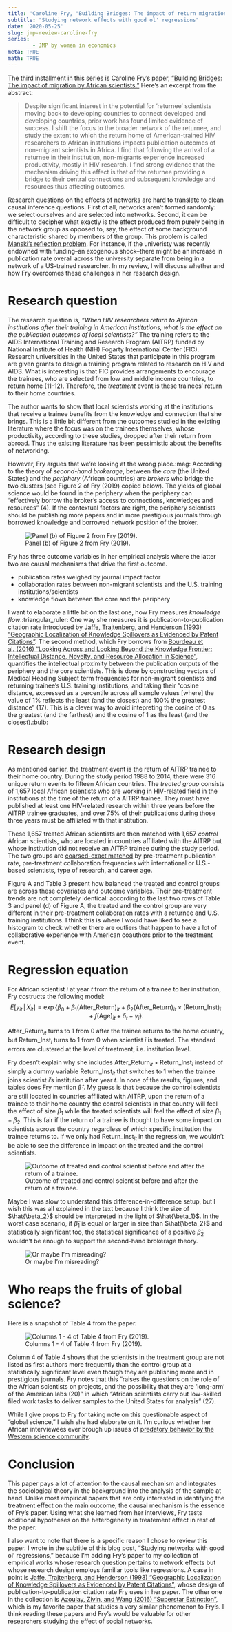 ```yaml
---
title: 'Caroline Fry, "Building Bridges: The impact of return migration by African scientists"'
subtitle: "Studying network effects with good ol' regressions"
date: '2020-05-25'
slug: jmp-review-caroline-fry
series: 
        - JMP by women in economics
meta: TRUE
math: TRUE
---
```


The third installment in this series is Caroline Fry's paper, ["Building Bridges: The impact of migration by African scientists."](http://carolinefry.mit.edu/research-0) Here's an excerpt from the abstract: 

> Despite significant interest in the potential for 'returnee' scientists moving back to developing countries to connect developed and developing countries, prior work has found limited evidence of success. I shift the focus to the broader network of the returnee, and study the extent to which the return home of American-trained HIV researchers to African institutions impacts publication outcomes of non-migrant scientists in Africa. I find that following the arrival of a returnee in their institution, non-migrants experience increased productivity, mostly in HIV research. I find strong evidence that the mechanism driving this effect is that of the returnee providing a bridge to their central connections and subsequent knowledge and resources thus affecting outcomes. 

Research questions on the effects of networks are hard to translate to clean causal inference questions. First of all, networks aren't formed randomly: we select ourselves and are selected into networks. Second, it can be difficult to decipher what exactly is the effect produced from purely being in the network group as opposed to, say, the effect of some background characteristic shared by members of the group. This problem is called [Manski's reflection problem](https://doi.org/10.2307/2298123). For instance, if the univeristy was recently endowned with funding--an exogenous shock--there might be an increase in publication rate overall across the university separate from being in a network of a US-trained researcher. In my review, I will discuss whether and how Fry overcomes these challenges in her research design. 

# Research question

The research question is, *"When HIV researchers return to African institutions after their training in American institutions, what is the effect on the publication outcomes of local scientists?"* The training refers to the AIDS International Training and Research Program (AITRP) funded by National Institute of Health (NIH) Fogarty International Center (FIC). Research universities in the United States that participate in this program are given grants to design a training program related to research on HIV and AIDS. What is interesting is that FIC provides arrangements to encourage the trainees, who are selected from low and middle income countries, to return home (11-12). Therefore, the *treatment* event is these trainees' return to their home countries. 

The author wants to show that local scientists working at the institutions that receive a trainee benefits from the knowledge and connection that she brings. This is a little bit different from the outcomes studied in the existing literature where the focus was on the trainees themselves, whose productivity, according to these studies, dropped after their return from abroad. Thus the existing literature has been pessimistic about the benefits of networking.

However, Fry argues that we're looking at the wrong place.:mag: According to the theory of *second-hand brokerage*, between the *core* (the United States) and the *periphery* (African countries) are *brokers* who bridge the two clusters (see Figure 2 of Fry (2019) copied below). The yields of global science would be found in the periphery when the periphery can "effectively borrow the broker's access to connections, knowledges and resources" (4). If the contextual factors are right, the periphery scientists should be publishing more papers and in more prestigious journals through borrowed knowledge and borrowed network position of the broker. 

![Panel (b) of Figure 2 from Fry (2019).](/posts/2020-05-15-fry_files/CFry-fig2.png)

Fry has three outcome variables in her empirical analysis where the latter two are causal mechanisms that drive the first outcome. 

- publication rates weighed by journal impact factor
- collaboration rates between non-migrant scientists and the U.S. training institutions/scientists 
- knowledge flows between the core and the periphery
        
I want to elaborate a little bit on the last one, how Fry measures *knowledge flow*.:triangular_ruler: One way she measures it is publication-to-publication citation rate introduced by [Jaffe, Trajtenberg, and Henderson (1993) "Geographic Localization of Knowledge Spillovers as Evidenced by Patent Citations"](https://doi.org/10.2307/2118401). The second method, which Fry borrows from [Bourdeau et al. (2016) "Looking Across and Looking Beyond the Knowledge Frontier: Intellectual Distance, Novelty, and Resource Allocation in Science"](https://pubsonline.informs.org/doi/10.1287/mnsc.2015.2285), quantifies the intellectual proximity between the publication outputs of the periphery and the core scientists. This is done by constructing vectors of Medical Heading Subject term frequencies for non-migrant scientists and returning trainee's U.S. training institutions, and taking their "cosine distance, expressed as a percentile across all sample values [where] the value of 1% reflects the least (and the closest) and 100% the greatest distance" (17). This is a clever way to avoid intepreting the cosine of 0 as the greatest (and the farthest) and the cosine of 1 as the least (and the closest).:bulb:


# Research design 

As mentioned earlier, the treatment event is the return of AITRP trainee to their home country. During the study period 1988 to 2014, there were 316 unique return events to fifteen African countries. The *treated group* consists of 1,657 local African scientists who are working in HIV-related field in the institutions at the time of the return of a AITRP trainee. They must have published at least one HIV-related research within three years before the AITRP trainee graduates, and over 75% of their publications during those three years must be affiliated with that institution.

These 1,657 treated African scientists are then matched with 1,657 *control* African scientists, who are located in countries affiliated with the AITRP but whose institution did not receive an AITRP trainee during the study period. The two groups are [coarsed-exact matched](https://gking.harvard.edu/files/political_analysis-2011-iacus-pan_mpr013.pdf) by pre-treatment publication rate, pre-treatment collaboration frequencies with international or U.S.-based scientists, type of research, and career age. 

Figure A and Table 3 present how balanced the treated and control groups are across these covariates and outcome variables. Their pre-treatment trends are not completely identical: according to the last two rows of Table 3 and panel (d) of Figure A, the treated and the control group are very different in their pre-treatment collaboration rates with a returnee and U.S. training institutions. I think this is where I would have liked to see a histogram to check whether there are outliers that happen to have a lot of collaborative experience with American coauthors prior to the treatment event. 

# Regression equation

For African scientist $i$ at year $t$ from the return of a trainee to her institution, Fry costructs the following model:
$$ E[y_{it} \, | \, X_{it}] = \exp \Big\{ \beta_0 + \beta_1(\text{After_Return})_{it} + \beta_2(\text{After_Return})_{it} \times (\text{Return_Inst})_{i} + f(\text{Age})_{it} + \delta_t + \gamma_i \Big\}.$$

$\text{After_Return}_{it}$ turns to 1 from 0 after the trainee returns to the home country, but $\text{Return_Inst}_{i}$ turns to 1 from 0 when scientist $i$ is treated. The standard errors are clustered at the level of treatment, i.e. institution level. 


Fry doesn't explain why she includes $\text{After_Return}_{it} \times \text{Return_Inst}_i$ instead of simply a dummy variable $\text{Return_Inst}_{it}$ that switches to 1 when the trainee joins scientist $i$'s institution after year $t$. In none of the results, figures, and tables does Fry mention $\hat{\beta}_1$. My guess is that because the control scientists are still located in countries affiliated with AITRP, upon the return of a trainee to their home country the control scientists in that country will feel the effect of size $\beta_1$ while the treated scientists will feel the effect of size $\beta_1 + \beta_2$. This is fair if the return of a trainee is thought to have some impact on scientists across the country regardless of which specific institution the trainee returns to. If we only had $\text{Return_Inst}_{it}$ in the regression, we wouldn't be able to see the difference in impact on the treated and the control scientists. 

![Outcome of treated and control scientist before and after the return of a trainee.](/posts/2020-05-15-fry_files/table_explaining.png)

Maybe I was slow to understand this difference-in-difference setup, but I wish this was all explained in the text because I think the size of $\hat{\beta_2}$ should be interpreted in the light of $\hat{\beta_1}$. In the worst case scenario, if $\hat{\beta}_1$ is equal or larger in size than $\hat{\beta_2}$ and statistically significant too, the statistical significance of a positive $\hat{\beta}_2$ wouldn't be enough to support the second-hand brokerage theory. 

![Or maybe I'm misreading?](https://media.giphy.com/media/JRhS6WoswF8FxE0g2R/giphy.gif)

# Who reaps the fruits of global science? 

Here is a snapshot of Table 4 from the paper.

![Columns 1 - 4 of Table 4 from Fry (2019).](/posts/2020-05-15-fry_files/CFry-tab4.png)

Column 4 of Table 4 shows that the scientists in the treatment group are not listed as first authors more frequently than the control group at a statistically significant level even though they are publishing more and in prestigious journals. Fry notes that this "raises the questions on the role of the African scientists on projects, and the possibility that they are 'long-arm' of the American labs (20)" in which "African scientists carry out low-skilled filed work tasks to deliver samples to the United States for analysis" (27). 

While I give props to Fry for taking note on this questionable aspect of "global science," I wish she had elaborate on it. I'm curious whether her African interviewees ever brough up issues of [predatory behavior by the Western science community](https://www.thelancet.com/journals/langlo/article/PIIS2214-109X30239-0/fulltext).

# Conclusion

This paper pays a lot of attention to the causal mechanism and integrates the sociological theory in the background into the analysis of the sample at hand. Unlike most empirical papers that are only interested in identifying the treatment effect on the main outcome, the causal mechanism is the essence of Fry's paper. Using what she learned from her interviews, Fry tests additional hypotheses on the heterogeneity in treatement effect in rest of the paper.

I also want to note that there is a specific reason I chose to review this paper. I wrote in the subtitle of this blog post, "Studying networks with good ol' regressions," because I'm adding Fry's paper to my collection of empirical works whose research question pertains to network effects but whose research design employs familiar tools like regressions. A case in point is [Jaffe, Trajtenberg, and Henderson (1993) "Geographic Localization of Knowledge Spillovers as Evidenced by Patent Citations"](https://doi.org/10.2307/2118401), whose design of publication-to-publication citation rate Fry uses in her paper. The other one in the collection is [Azoulay, Zivin, and Wang (2016) "Superstar Extinction"](https://doi.org/10.1162/qjec.2010.125.2.549), which is my favorite paper that studies a very similar phenomenon to Fry's. I think reading these papers and Fry's would be valuable for other researchers studying the effect of social networks. 





